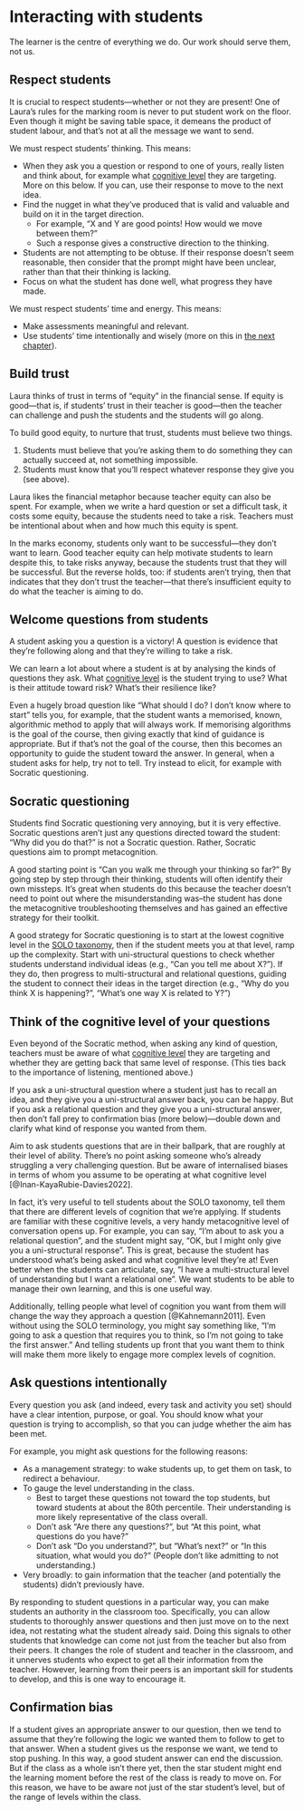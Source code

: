 # Interacting with students

The learner is the centre of everything we do.
Our work should serve them, not us.

## Respect students

It is crucial to respect students—whether or not they are present!
One of Laura's rules for the marking room is never to put student work on the floor.
Even though it might be saving table space, it demeans the product of student labour, and that's not at all the message we want to send.

We must respect students' thinking.
This means:

- When they ask you a question or respond to one of yours, really listen and think about, for example what [cognitive level](../part1/learning-taxonomies.qmd#the-solo-taxonomy) they are targeting.
More on this below.
If you can, use their response to move to the next idea.
- Find the nugget in what they've produced that is valid and valuable and build on it in the target direction.
  - For example, "X and Y are good points! How would we move between them?"
  - Such a response gives a constructive direction to the thinking.
- Students are not attempting to be obtuse.
If their response doesn't seem reasonable, then consider that the prompt might have been unclear, rather than that their thinking is lacking.
- Focus on what the student has done well, what progress they have made.


We must respect students' time and energy.
This means:

- Make assessments meaningful and relevant.
- Use students' time intentionally and wisely (more on this in [the next chapter](designing-course.qmd)).


## Build trust

Laura thinks of trust in terms of "equity" in the financial sense.
If equity is good—that is, if students' trust in their teacher is good—then the teacher can challenge and push the students and the students will go along.

To build good equity, to nurture that trust, students must believe two things.

1. Students must believe that you're asking them to do something they can actually succeed at, not something impossible.
2. Students must know that you'll respect whatever response they give you (see above).

Laura likes the financial metaphor because teacher equity can also be spent.
For example, when we write a hard question or set a difficult task, it costs some equity, because the students need to take a risk.
Teachers must be intentional about when and how much this equity is spent.

In the marks economy, students only want to be successful—they don't want to learn.
Good teacher equity can help motivate students to learn despite this, to take risks anyway, because the students trust that they will be successful.
But the reverse holds, too: if students aren't trying, then that indicates that they don't trust the teacher—that there's insufficient equity to do what the teacher is aiming to do.


## Welcome questions from students

A student asking you a question is a victory!
A question is evidence that they're following along and that they're willing to take a risk.

We can learn a lot about where a student is at by analysing the kinds of questions they ask.
What [cognitive level](../part1/learning-taxonomies.qmd#the-solo-taxonomy) is the student trying to use? 
What is their attitude toward risk?
What's their resilience like?

Even a hugely broad question like "What should I do? I don't know where to start" tells you, for example, that the student wants a memorised, known, algorithmic method to apply that will always work.
If memorising algorithms is the goal of the course, then giving exactly that kind of guidance is appropriate.
But if that's not the goal of the course, then this becomes an opportunity to guide the student toward the answer.
In general, when a student asks for help, try not to tell.
Try instead to elicit, for example with Socratic questioning.


## Socratic questioning

Students find Socratic questioning very annoying, but it is very effective.
Socratic questions aren't just any questions directed toward the student: "Why did you do that?" is not a Socratic question.
Rather, Socratic questions aim to prompt metacognition.

A good starting point is "Can you walk me through your thinking so far?"
By going step by step through their thinking, students will often identify their own missteps.
It's great when students do this because the teacher doesn't need to point out where the misunderstanding was–the student has done the metacognitive troubleshooting themselves and has gained an effective strategy for their toolkit.

A good strategy for Socratic questioning is to start at the lowest cognitive level in the [SOLO taxonomy](../part1/learning-taxonomies.qmd#the-solo-taxonomy), then if the student meets you at that level, ramp up the complexity.
Start with uni-structural questions to check whether students understand individual ideas (e.g., "Can you tell me about X?").
If they do, then progress to multi-structural and relational questions, guiding the student to connect their ideas in the target direction (e.g., "Why do you think X is happening?", "What's one way X is related to Y?")


## Think of the cognitive level of your questions

Even beyond of the Socratic method, when asking any kind of question, teachers must be aware of what [cognitive level](../part1/learning-taxonomies.qmd#the-solo-taxonomy) they are targeting and whether they are getting back that same level of response.
(This ties back to the importance of listening, mentioned above.)

If you ask a uni-structural question where a student just has to recall an idea, and they give you a uni-structural answer back, you can be happy.
But if you ask a relational question and they give you a uni-structural answer, then don't fall prey to confirmation bias (more below)—double down and clarify what kind of response you wanted from them.

Aim to ask students questions that are in their ballpark, that are roughly at their level of ability.
There's no point asking someone who's already struggling a very challenging question.
But be aware of internalised biases in terms of whom you assume to be operating at what cognitive level [@Inan-KayaRubie-Davies2022].

In fact, it's very useful to tell students about the SOLO taxonomy, tell them that there are different levels of cognition that we're applying.
If students are familiar with these cognitive levels, a very handy metacognitive level of conversation opens up.
For example, you can say, "I'm about to ask you a relational question", and the student might say, "OK, but I might only give you a uni-structural response".
This is great, because the student has understood what's being asked and what cognitive level they're at!
Even better when the students can articulate, say, "I have a multi-structural level of understanding but I want a relational one".
We want students to be able to manage their own learning, and this is one useful way.

Additionally, telling people what level of cognition you want from them will change the way they approach a question [@Kahnemann2011].
Even without using the SOLO terminology, you might say something like, "I'm going to ask a question that requires you to think, so I'm not going to take the first answer."
And telling students up front that you want them to think will make them more likely to engage more complex levels of cognition.


## Ask questions intentionally

Every question you ask (and indeed, every task and activity you set) should have a clear intention, purpose, or goal.
You should know what your question is trying to accomplish, so that you can judge whether the aim has been met.

For example, you might ask questions for the following reasons:

- As a management strategy: to wake students up, to get them on task, to redirect a behaviour.
- To gauge the level understanding in the class.
  - Best to target these questions not toward the top students, but toward students at about the 80th percentile. Their understanding is more likely representative of the class overall.
  - Don't ask "Are there any questions?", but "At this point, what questions do you have?"
  - Don't ask "Do you understand?", but "What's next?" or "In this situation, what would you do?" (People don't like admitting to not understanding.)
- Very broadly: to gain information that the teacher (and potentially the students) didn't previously have.


By responding to student questions in a particular way, you can make students an authority in the classroom too.
Specifically, you can allow students to thoroughly answer questions and then just move on to the next idea, not restating what the student already said.
Doing this signals to other students that knowledge can come not just from the teacher but also from their peers.
It changes the role of student and teacher in the classroom, and it unnerves students who expect to get all their information from the teacher.
However, learning from their peers is an important skill for students to develop, and this is one way to encourage it.


## Confirmation bias

If a student gives an appropriate answer to our question, then we tend to assume that they're following the logic we wanted them to follow to get to that answer.
When a student gives us the response we want, we tend to stop pushing.
In this way, a good student answer can end the discussion.
But if the class as a whole isn't there yet, then the star student might end the learning moment before the rest of the class is ready to move on.
For this reason, we have to be aware not just of the star student's level, but of the range of levels within the class.


